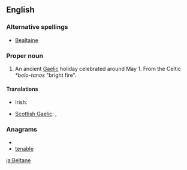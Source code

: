 ==English==
{{wikipedia}}
===Alternative spellings===
*[[Bealtaine]]

===Proper noun===
{{en-proper-noun}}

# An ancient [[Gaels|Gaelic]] holiday celebrated around May 1. From the Celtic ''*belo-tanos'' "bright fire".

====Translations====
{{trans-top|Gaelic holiday}}
* Irish: {{t-|ga|Lá Bealtaine|m}}
{{trans-mid}}
* [[Scottish Gaelic]]: {{t-|gd|Là Bealltainn|m|xs=Scottish Gaelic}}, {{t-|gd|Là Buidhe Bealltainn|m|xs=Scottish Gaelic}}
{{trans-bottom}}

===Anagrams===
* {{alphagram|abeelnt}}
* [[tenable#English|tenable]]


[[ja:Beltane]]